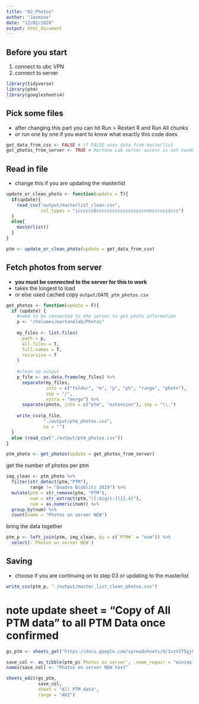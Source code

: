 ```yaml
---
title: "02_Photos"
author: "Jasmine"
date: "12/02/2020"
output: html_document
---
```

## Before you start
1. connect to ubc VPN
2. connect to server

```r
library(tidyverse)
library(ptm)
library(googlesheets4)
```

## Pick some files
- after changing this part you can hit Run > Restart R and Run All chunks
- or run one by one if you want to know what exactly this code does
```r
get_data_from_csv <- FALSE # if FALSE uses data from masterlist
get_photos_from_server <- TRUE # Martone Lab server access is not needed if FALSE
```


## Read in file
- change this if you are updating the masterlist
```r
update_or_clean_photo <- function(update = T){
  if(update){
    read_csv("output/masterlist_clean.csv",
             col_types = "iccccccDcccccccccccccccccccnnccccciiccc")
  }
  else{
    masterlist()
  }
}

ptm <- update_or_clean_photo(update = get_data_from_csv)
```

## Fetch photos from server
- **you must be connected to the server for this to work**
- takes the longest to load
- or else used cached copy `output/DATE_ptm_photos.csv`
```r
get_photos <- function(update = F){
  if (update) {
    #need to be connected to the server to get photo information
    p <- "/Volumes/martonelab/Photos"
    
    my_files <- list.files(
      path = p,
      all.files = T,
      full.names = T,
      recursive = T
    )
    
    #clean up output
    p_file <- as.data.frame(my_files) %>%
      separate(my_files,
               into = c("folder", "m", "p", "ph", "range", "photo"),
               sep = "/",
               extra = "merge") %>%
      separate(photo, into = c("ptm", "extension"), sep = "\\.")
    
    write_csv(p_file, 
              "./output/ptm_photos.csv", 
              na = "")
  }
  else (read_csv("./output/ptm_photos.csv"))
}

ptm_photo <- get_photos(update = get_photos_from_server)
```


get the number of photos per ptm
```r
img_clean <- ptm_photo %>% 
  filter(str_detect(ptm,"PTM"),
         range != "Quadra Bioblitz 2019") %>% 
  mutate(ptm = str_remove(ptm, "PTM"),
         num = str_extract(ptm,"[[:digit:]]{2,4}"),
         num = as.numeric(num)) %>% 
  group_by(num) %>% 
  count(name = "Photos on server NEW")
```


bring the data together
```r
ptm_p <- left_join(ptm, img_clean, by = c(`PTM#` = "num")) %>% 
  select(-`Photos on server NEW`)
```


## Saving
- choose if you are continuing on to step 03 or updating to the masterlist
```r
write_csv(ptm_p, "./output/master_list_clean_photos.csv")
```

# note update sheet = "Copy of All PTM data" to all PTM Data once confirmed
```r
gs_ptm <- sheets_get("https://docs.google.com/spreadsheets/d/1vzVIT5gjQ0yCGwbAyqB4f8pltOkLfWz27TIFTxnm9hk/edit#gid=0")

save_col <- as_tibble(ptm_p$`Photos on server`, .name_repair = "minimal")
names(save_col) <- "Photos on server NEW test"

sheets_edit(gs_ptm,
            save_col, 
            sheet = "All PTM data",
            range = "AK2")
```